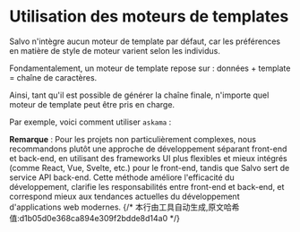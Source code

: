 # Utilisation des moteurs de templates


Salvo n'intègre aucun moteur de template par défaut, car les préférences en matière de style de moteur varient selon les individus.

Fondamentalement, un moteur de template repose sur : données + template = chaîne de caractères.

Ainsi, tant qu'il est possible de générer la chaîne finale, n'importe quel moteur de template peut être pris en charge.

Par exemple, voici comment utiliser `askama` :

<Tabs>
  <Tab label="main.rs">
    <MainCode/>
  </Tab>
  <Tab label="Cargo.toml">
    <CargoCode/>
  </Tab>
  <Tab label="template/hello.toml">
    <TemplateCode/>
  </Tab>
</Tabs>

**Remarque** : Pour les projets non particulièrement complexes, nous recommandons plutôt une approche de développement séparant front-end et back-end, en utilisant des frameworks UI plus flexibles et mieux intégrés (comme React, Vue, Svelte, etc.) pour le front-end, tandis que Salvo sert de service API back-end. Cette méthode améliore l'efficacité du développement, clarifie les responsabilités entre front-end et back-end, et correspond mieux aux tendances actuelles du développement d'applications web modernes.
{/* 本行由工具自动生成,原文哈希值:d1b05d0e368ca894e309f2bdde8d14a0 */}
